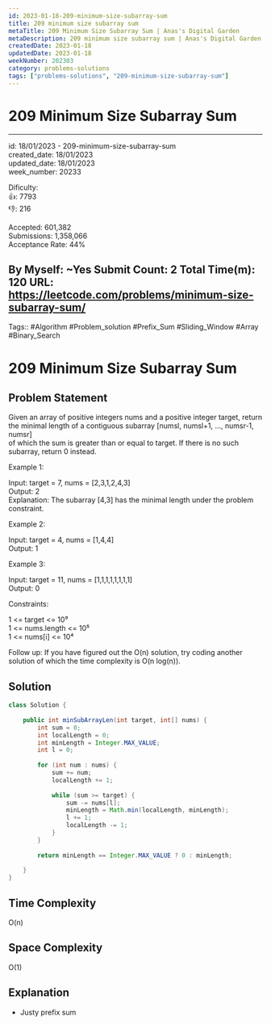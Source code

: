 ```yaml
---
id: 2023-01-18-209-minimum-size-subarray-sum
title: 209 minimum size subarray sum
metaTitle: 209 Minimum Size Subarray Sum | Anas's Digital Garden
metaDescription: 209 minimum size subarray sum | Anas's Digital Garden
createdDate: 2023-01-18
updatedDate: 2023-01-18
weekNumber: 202303
category: problems-solutions
tags: ["problems-solutions", "209-minimum-size-subarray-sum"]
---
```


# 209 Minimum Size Subarray Sum

---

id: 18/01/2023 - 209-minimum-size-subarray-sum  
created_date: 18/01/2023  
updated_date: 18/01/2023  
week_number: 20233

Dificulty:  
👍: 7793  
👎: 216

Accepted: 601,382  
Submissions: 1,358,066  
Acceptance Rate: 44%

By Myself: ~Yes
Submit Count: 2
Total Time(m): 120
URL: <https://leetcode.com/problems/minimum-size-subarray-sum/>
---

Tags:: #Algorithm #Problem_solution #Prefix_Sum #Sliding_Window #Array #Binary_Search

# 209 Minimum Size Subarray Sum

## Problem Statement

Given an array of positive integers nums and a positive integer target, return  
the minimal length of a contiguous subarray [numsl, numsl+1, …, numsr-1, numsr]  
of which the sum is greater than or equal to target. If there is no such  
subarray, return 0 instead.

Example 1:

Input: target = 7, nums = [2,3,1,2,4,3]  
Output: 2  
Explanation: The subarray [4,3] has the minimal length under the problem  
constraint.

Example 2:

Input: target = 4, nums = [1,4,4]  
Output: 1

Example 3:

Input: target = 11, nums = [1,1,1,1,1,1,1,1]  
Output: 0

Constraints:

1 <= target <= 10⁹  
1 <= nums.length <= 10⁵  
1 <= nums[i] <= 10⁴

Follow up: If you have figured out the O(n) solution, try coding another  
solution of which the time complexity is O(n log(n)).

## Solution

```java
class Solution {  
  
    public int minSubArrayLen(int target, int[] nums) {  
        int sum = 0;  
        int localLength = 0;  
        int minLength = Integer.MAX_VALUE;  
        int l = 0;  
  
        for (int num : nums) {  
            sum += num;  
            localLength += 1;  
  
            while (sum >= target) {  
                sum -= nums[l];  
                minLength = Math.min(localLength, minLength);  
                l += 1;  
                localLength -= 1;  
            }  
        }  
  
        return minLength == Integer.MAX_VALUE ? 0 : minLength;  
  
    }  
}
```

## Time Complexity

O(n)

## Space Complexity

O(1)

## Explanation

- Justy prefix sum
